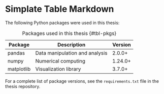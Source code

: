 # Simplate Table Markdown {#sec-python-pkgs}

The following Python packages were used in this thesis:

| Package | Description | Version |
|---------|-------------|---------|
| pandas | Data manipulation and analysis | 2.0.0+ |
| numpy | Numerical computing | 1.24.0+ |
| matplotlib | Visualization library | 3.7.0+ |

: Packages used in this thesis {#tbl-pkgs}

For a complete list of package versions, see the `requirements.txt` file in the thesis repository.



